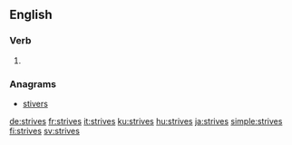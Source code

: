 ==English==

===Verb===
{{head|en|verb form}}

# {{en-third-person singular of|strive}}

===Anagrams===
* [[stivers#English|stivers]]

[[de:strives]]
[[fr:strives]]
[[it:strives]]
[[ku:strives]]
[[hu:strives]]
[[ja:strives]]
[[simple:strives]]
[[fi:strives]]
[[sv:strives]]